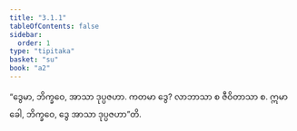```yaml
---
title: "3.1.1"
tableOfContents: false
sidebar:
  order: 1
type: "tipitaka"
basket: "su"
book: "a2"
---
```



<DynamicBreadcrumb />

<Division number="119" book="a2" e="ch" v="15" p="86">

<Paragraph number="204" book="a2">
“ဒွေမာ, ဘိက္ခဝေ, အာသာ ဒုပ္ပဇဟာ. ကတမာ ဒွေ? လာဘာသာ စ ဇီဝိတာသာ စ. ဣမာ ခေါ, ဘိက္ခဝေ, ဒွေ အာသာ ဒုပ္ပဇဟာ”တိ.
</Paragraph>
</Division>
